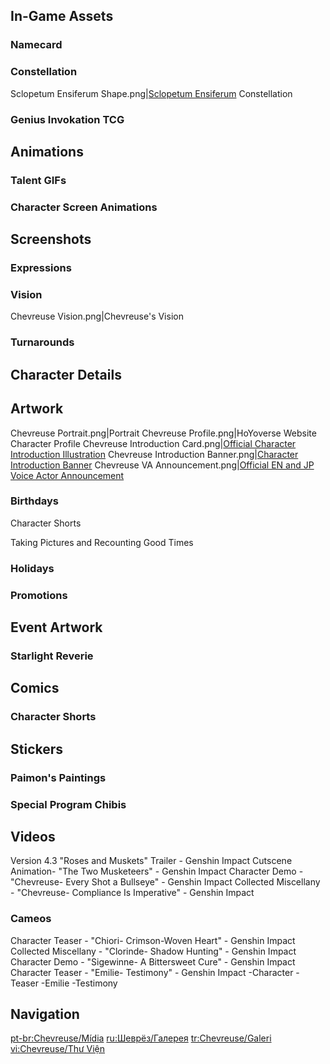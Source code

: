 {{CharacterTabs}}
{{TOC Limit}}

==In-Game Assets==
{{Assets}}

===Namecard===
{{Assets/Namecard|Type II|Chevreuse}}

===Constellation===
<gallery>Sclopetum Ensiferum Shape.png|[[Sclopetum Ensiferum]] Constellation</gallery>

===Genius Invokation TCG===
{{Main|Genius Invokation TCG}}
{{Genius Invokation TCG Cards by Featured Gallery}}

==Animations==
===Talent GIFs===
{{Talent Previews by Character|Chevreuse}}

===Character Screen Animations===
{{Preview/CharacterAnimations}}

==Screenshots==

===Expressions===
{{Character Expression|Chevreuse|Default|Serious|Pensive}}

===Vision===
<gallery>Chevreuse Vision.png|Chevreuse's Vision</gallery>

===Turnarounds===
{{Turnarounds}}

==Character Details==
{{Files by Character Gallery|Character Details|character=Chevreuse}}

==Artwork==
<gallery>
Chevreuse Portrait.png|Portrait
Chevreuse Profile.png|HoYoverse Website Character Profile
Chevreuse Introduction Card.png|[https://twitter.com/GenshinImpact/status/1721468792457568635 Official Character Introduction Illustration]
Chevreuse Introduction Banner.png|[https://www.hoyolab.com/article/22786617 Character Introduction Banner]<!--2023-11-06-->
Chevreuse VA Announcement.png|[https://twitter.com/GenshinImpact/status/1743150336477376838 Official EN and JP Voice Actor Announcement]
</gallery>

===Birthdays===
{{Files by Character Gallery|Chevreuse Birthday Artwork|character = Chevreuse|not1=Character Shorts|not2=Taking Pictures and Recounting Good Times Images}}

;Character Shorts
{{Files by Character Gallery|Chevreuse Birthday Artwork|character = Chevreuse|not1=Character Birthday Artwork|not2=Taking Pictures and Recounting Good Times Images}}

;Taking Pictures and Recounting Good Times
{{Main|Taking Pictures and Recounting Good Times/Chevreuse}}
{{Files by Character Gallery|Chevreuse Birthday Artwork|character = Chevreuse|not1=Character Shorts|not2=Character Birthday Artwork}}

===Holidays===
{{Files by Character Gallery|Holiday Artwork}}

===Promotions===
{{Files by Character Gallery|Promotional Artwork}}
<!--

===Social Media===
{{Files by Character Gallery|Social Media Celebration}}

===Miscellaneous===
{{Files by Character Gallery|Miscellaneous Artwork}}
-->
==Event Artwork==
===Starlight Reverie===
{{Main|Starlight Reverie}}
{{Files by Character Gallery|Starlight Reverie Images}}

==Comics==
<!--
===Genshin Impact Preview Manga===
<gallery>

</gallery>

===4-Panel Comics===
<gallery>

</gallery>
-->
===Character Shorts===
{{Files by Character Gallery|Character Shorts|character = Chevreuse|not1=Chevreuse Birthday Artwork}}

==Stickers==
===Paimon's Paintings===
{{Paimon's Paintings Images|Chevreuse|nochar=1|nopplink=1}}

===Special Program Chibis===
{{Files by Character Gallery|Special Program Chibis}}

==Videos==
<!-- Keep videos in chronological order. -->
<gallery>
Version 4.3 "Roses and Muskets" Trailer - Genshin Impact
Cutscene Animation- "The Two Musketeers" - Genshin Impact
Character Demo - "Chevreuse- Every Shot a Bullseye" - Genshin Impact
Collected Miscellany - "Chevreuse- Compliance Is Imperative" - Genshin Impact
</gallery>

===Cameos===
<gallery>
Character Teaser - "Chiori- Crimson-Woven Heart" - Genshin Impact
Collected Miscellany - "Clorinde- Shadow Hunting" - Genshin Impact
Character Demo - "Sigewinne- A Bittersweet Cure" - Genshin Impact
Character Teaser - "Emilie- Testimony" - Genshin Impact -Character -Teaser -Emilie -Testimony
</gallery>
<!--
==References==
{{Reflist}}
-->

==Navigation==
{{Character Navbox|Gallery}}

[[pt-br:Chevreuse/Mídia]]
[[ru:Шеврёз/Галерея]]
[[tr:Chevreuse/Galeri]]
[[vi:Chevreuse/Thư Viện]]